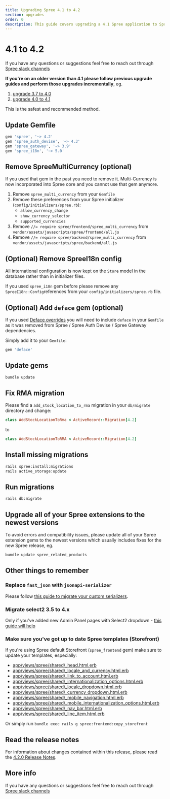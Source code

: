 ```yaml
---
title: Upgrading Spree 4.1 to 4.2
section: upgrades
order: 0
description: This guide covers upgrading a 4.1 Spree application to Spree 4.2.
---
```


# 4.1 to 4.2

If you have any questions or suggestions feel free to reach out through [Spree slack channels](http://slack.spreecommerce.org/)

**If you're on an older version than 4.1 please follow previous upgrade guides and perform those upgrades incrementally**, eg.

1. [upgrade 3.7 to 4.0](https://docs.spreecommerce.org/developer/upgrades/upgrades/three-dot-seven-to-four-dot-oh)
2. [upgrade 4.0 to 4.1](https://docs.spreecommerce.org/developer/upgrades/upgrades/four-dot-oh-to-four-dot-one)

This is the safest and recommended method.

## Update Gemfile

```ruby
gem 'spree', '~> 4.2'
gem 'spree_auth_devise', '~> 4.3'
gem 'spree_gateway', '~> 3.9'
gem 'spree_i18n', '~> 5.0'
```

## Remove SpreeMultiCurrency \(optional\)

If you used that gem in the past you need to remove it. Multi-Currency is now incorporated into Spree core and you cannot use that gem anymore.

1. Remove `spree_multi_currency` from your `Gemfile`
2. Remove these preferences from your Spree initializer \(`config/initializers/spree.rb`\):
   * `allow_currency_change`
   * `show_currency_selector`
   * `supported_currencies`
3. Remove `//= require spree/frontend/spree_multi_currency` from `vendor/assets/javascripts/spree/frontend/all.js`
4. Remove `//= require spree/backend/spree_multi_currency` from `vendor/assets/javascripts/spree/backend/all.js`

## \(Optional\) Remove SpreeI18n config

All international configuration is now kept on the `Store` model in the database rather than in initializer files.

If you used `spree_i18n` gem before please remove any `SpreeI18n::Config`references from your `config/initializers/spree.rb` file.

## \(Optional\) Add `deface` gem \(optional\)

If you used [Deface overrides](../../advanced/deface_overrides_tutorial#organizing-overrides) you will need to include `deface` in your `Gemfile` as it was removed from Spree / Spree Auth Devise / Spree Gateway dependencies.

Simply add it to your `Gemfile`:

```ruby
gem 'deface'
```

## Update gems

```bash
bundle update
```

## Fix RMA migration

Please find a `add_stock_location_to_rma` migration in your `db/migrate` directory and change:

```ruby
class AddStockLocationToRma < ActiveRecord::Migration[4.2]
```

to

```ruby
class AddStockLocationToRMA < ActiveRecord::Migration[4.2]
```

## Install missing migrations

```bash
rails spree:install:migrations
rails active_storage:update
```

## Run migrations

```bash
rails db:migrate
```

## Upgrade all of your Spree extensions to the newest versions

To avoid errors and compatibility issues, please update all of your Spree extension gems to the newest versions which usually includes fixes for the new Spree release, eg.

```bash
bundle update spree_related_products
```

## Other things to remember

### Replace `fast_json` with `jsonapi-serializer`

Please follow [this guide to migrate your custom serializers](https://github.com/jsonapi-serializer/jsonapi-serializer#migrating-from-netflixfast_jsonapi).

### Migrate select2 3.5 to 4.x

Only if you've added new Admin Panel pages with Select2 dropdown - [this guide will help](https://select2.org/upgrading/migrating-from-35)

### Make sure you've got up to date Spree templates \(Storefront\)

If you're using Spree default Storefront \(`spree_frontend` gem\) make sure to update your templates, especially:

* [app/views/spree/shared/\_head.html.erb](https://github.com/spree/spree/blob/4-2-stable/frontend/app/views/spree/shared/_head.html.erb)
* [app/views/spree/shared/\_locale\_and\_currency.html.erb](https://github.com/spree/spree/blob/4-2-stable/frontend/app/views/spree/shared/_locale_and_currency.html.erb)
* [app/views/spree/shared/\_link\_to\_account.html.erb](https://github.com/spree/spree/blob/4-2-stable/frontend/app/views/spree/shared/_link_to_account.html.erb)
* [app/views/spree/shared/\_internationalization\_options.html.erb](https://github.com/spree/spree/blob/master/frontend/app/views/spree/shared/_internationalization_options.html.erb)
* [app/views/spree/shared/\_locale\_dropdown.html.erb](https://github.com/spree/spree/blob/4-2-stable/frontend/app/views/spree/shared/_locale_dropdown.html.erb)
* [app/views/spree/shared/\_currency\_dropdown.html.erb](https://github.com/spree/spree/blob/4-2-stable/frontend/app/views/spree/shared/_currency_dropdown.html.erb)
* [app/views/spree/shared/\_mobile\_navigation.html.erb](https://github.com/spree/spree/blob/4-2-stable/frontend/app/views/spree/shared/_mobile_navigation.html.erb)
* [app/views/spree/shared/\_mobile\_internationalization\_options.html.erb](https://github.com/spree/spree/blob/4-2-stable/frontend/app/views/spree/shared/_mobile_internationalization_options.html.erb)
* [app/views/spree/shared/\_nav\_bar.html.erb](https://github.com/spree/spree/blob/4-2-stable/frontend/app/views/spree/shared/_nav_bar.html.erb)
* [app/views/spree/shared/\_line\_item.html.erb](https://github.com/spree/spree/blob/4-2-stable/frontend/app/views/spree/shared/_line_item.html.erb)

Or simply run `bundle exec rails g spree:frontend:copy_storefront`

## Read the release notes

For information about changes contained within this release, please read the [4.2.0 Release Notes](https://github.com/spree/spree/releases/tag/v4.2.0).

## More info

If you have any questions or suggestions feel free to reach out through [Spree slack channels](http://slack.spreecommerce.org/)

